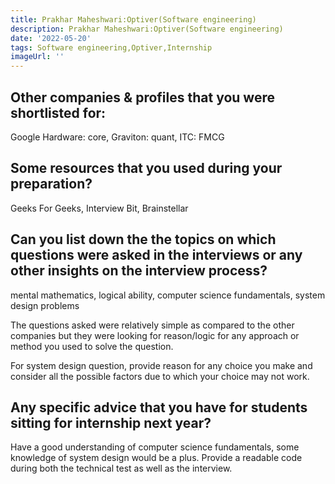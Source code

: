 ```yaml
---
title: Prakhar Maheshwari:Optiver(Software engineering)
description: Prakhar Maheshwari:Optiver(Software engineering)
date: '2022-05-20'
tags: Software engineering,Optiver,Internship
imageUrl: ''
---
```


## Other companies & profiles that you were shortlisted for:
Google Hardware: core, Graviton: quant, ITC: FMCG

## Some resources that you used during your preparation?
Geeks For Geeks, Interview Bit, Brainstellar

## Can you list down the the topics on which questions were asked in the interviews or any other insights on the interview process?
mental mathematics, logical ability, computer science fundamentals, system design problems

The questions asked were relatively simple as compared to the other companies but they were looking for reason/logic for any approach or method you used to solve the question.

For system design question, provide reason for any choice you make and consider all the possible factors due to which your choice may not work.
## Any specific advice that you have for students sitting for internship next year?
Have a good understanding of computer science fundamentals, some knowledge of system design would be a plus. Provide a readable code during both the technical test as well as the interview.


